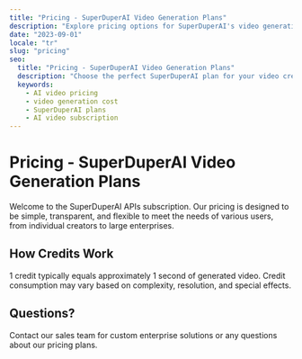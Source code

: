 ```yaml
---
title: "Pricing - SuperDuperAI Video Generation Plans"
description: "Explore pricing options for SuperDuperAI's video generation platform. Affordable plans for creators, marketers, and businesses of all sizes."
date: "2023-09-01"
locale: "tr"
slug: "pricing"
seo:
  title: "Pricing - SuperDuperAI Video Generation Plans"
  description: "Choose the perfect SuperDuperAI plan for your video creation needs. Flexible pricing for individuals, teams, and enterprises."
  keywords:
    - AI video pricing
    - video generation cost
    - SuperDuperAI plans
    - AI video subscription
---
```


# Pricing - SuperDuperAI Video Generation Plans

Welcome to the SuperDuperAI APIs subscription. Our pricing is designed to be simple, transparent, and flexible to meet the needs of various users, from individual creators to large enterprises.

<PricingSection />

<VideoShowcase />

## How Credits Work

1 credit typically equals approximately 1 second of generated video. Credit consumption may vary based on complexity, resolution, and special effects.

## Questions?

Contact our sales team for custom enterprise solutions or any questions about our pricing plans.
